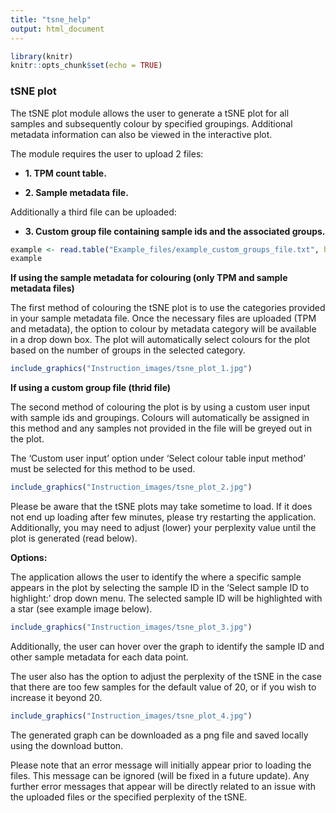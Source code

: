 ---
title: "tsne_help"
output: html_document
---

```{r include = FALSE}
library(knitr)
knitr::opts_chunk$set(echo = TRUE)
```

### tSNE plot

The tSNE plot module allows the user to generate a tSNE plot for all samples and subsequently colour by specified groupings. Additional metadata information can also be viewed in the interactive plot. 

The module requires the user to upload 2 files:

* **1. TPM count table.**

* **2. Sample metadata file.**

Additionally a third file can be uploaded:

* **3. Custom group file containing sample ids and the associated groups.**

```{r fig.align='center', echo=FALSE }
example <- read.table("Example_files/example_custom_groups_file.txt", header = T)
example
```

**If using the sample metadata for colouring (only TPM and sample metadata files)**

The first method of colouring the tSNE plot is to use the categories provided in your sample metadata file. Once the necessary files are uploaded (TPM and metadata), the option to colour by metadata category will be available in a drop down box. The plot will automatically select colours for the plot based on the number of groups in the selected category.

```{r out.width = "75%", fig.align='center', echo=FALSE}
include_graphics("Instruction_images/tsne_plot_1.jpg")
```

**If using a custom group file (thrid file)**

The second method of colouring the plot is by using a custom user input with sample ids and groupings. Colours will automatically be assigned in this method and any samples not provided in the file will be greyed out in the plot. 

The 'Custom user input' option under 'Select colour table input method' must be selected for this method to be used. 

```{r out.width = "75%", fig.align='center', echo=FALSE}
include_graphics("Instruction_images/tsne_plot_2.jpg")
```
 
Please be aware that the tSNE plots may take sometime to load. If it does not end up loading after few minutes, please try restarting the application. Additionally, you may need to adjust (lower) your perplexity value until the plot is generated (read below).

**Options:** 

The application allows the user to identify the where a specific sample appears in the plot by selecting the sample ID in the 'Select sample ID to highlight:' drop down menu. The selected sample ID will be highlighted with a star (see example image below).

```{r out.width = "75%", fig.align='center', echo=FALSE }
include_graphics("Instruction_images/tsne_plot_3.jpg")
```

Additionally, the user can hover over the graph to identify the sample ID and other sample metadata for each data point. 

The user also has the option to adjust the perplexity of the tSNE in the case that there are too few samples for the default value of 20, or if you wish to increase it beyond 20. 

```{r out.width = "75%", fig.align='center', echo=FALSE }
include_graphics("Instruction_images/tsne_plot_4.jpg")
```

The generated graph can be downloaded as a png file and saved locally using the download button. 

Please note that an error message will initially appear prior to loading the files. This message can be ignored (will be fixed in a future update). Any further error messages that appear will be directly related to an issue with the uploaded files or the specified perplexity of the tSNE.  
